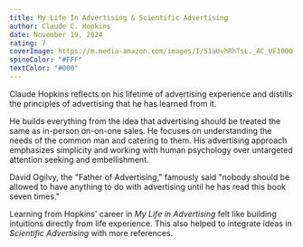 ```yaml
---
title: My Life In Advertising & Scientific Advertising
author: Claude C. Hopkins
date: November 19, 2024
rating: 7
coverImage: https://m.media-amazon.com/images/I/51aUvhRhTsL._AC_UF1000,1000_QL80_.jpg
spineColor: "#FFF"
textColor: "#000"
---
```


Claude Hopkins reflects on his lifetime of advertising experience and distills the principles of advertising that he has learned from it.

He builds everything from the idea that advertising should be treated the same as in-person on-on-one sales. He focuses on understanding the needs of the common man and catering to them. His advertising approach emphasizes simplicity and working with human psychology over untargeted attention seeking and embellishment.

David Ogilvy, the "Father of Advertising," famously said "nobody should be allowed to have anything to do with advertising until he has read this book seven times."

Learning from Hopkins' career in _My Life in Advertising_ felt like building intuitions directly from life experience. This also helped to integrate ideas in _Scientific Advertising_ with more references.
